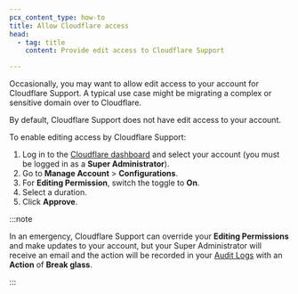 ```yaml
---
pcx_content_type: how-to
title: Allow Cloudflare access
head:
  - tag: title
    content: Provide edit access to Cloudflare Support

---
```


Occasionally, you may want to allow edit access to your account for Cloudflare Support. A typical use case might be migrating a complex or sensitive domain over to Cloudflare.

By default, Cloudflare Support does not have edit access to your account.

To enable editing access by Cloudflare Support:

1. Log in to the [Cloudflare dashboard](https://dash.cloudflare.com/login) and select your account (you must be logged in as a **Super Administrator**).
2. Go to **Manage Account** > **Configurations**.
3. For **Editing Permission**, switch the toggle to **On**.
4. Select a duration.
5. Click **Approve**.

:::note


In an emergency, Cloudflare Support can override your **Editing Permissions** and make updates to your account, but your Super Administrator will receive an email and the action will be recorded in your [Audit Logs](/fundamentals/setup/account/account-security/review-audit-logs/) with an **Action** of **Break glass**.


:::
